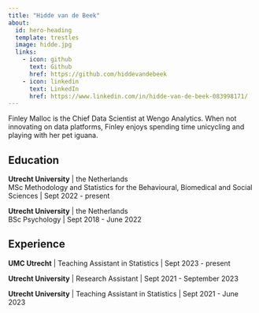 ```yaml
---
title: "Hidde van de Beek"
about:
  id: hero-heading
  template: trestles
  image: hidde.jpg
  links:
    - icon: github
      text: Github
      href: https://github.com/hiddevandebeek
    - icon: linkedin
      text: LinkedIn
      href: https://www.linkedin.com/in/hidde-van-de-beek-083998171/
---
```


::: {#hero-heading}
Finley Malloc is the Chief Data Scientist at Wengo Analytics. When not innovating on data platforms, Finley enjoys spending time unicycling and playing with her pet iguana.

## Education

**Utrecht University** \| the Netherlands\
MSc Methodology and Statistics for the Behavioural, Biomedical and Social Sciences \| Sept 2022 - present

**Utrecht University** \| the Netherlands\
BSc Psychology \| Sept 2018 - June 2022

## Experience

**UMC Utrecht** \| Teaching Assistant in Statistics \| Sept 2023 - present

**Utrecht University** \| Research Assistant \| Sept 2021 - September 2023

**Utrecht University** \| Teaching Assistant in Statistics \| Sept 2021 - June 2023


:::
